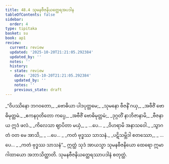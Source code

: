 ```yaml
---
title: 48.4 သုမနဗီဇနိယတ္ထေရအပဒါန
tableOfContents: false
sidebar:
  order: 4
type: tipitaka
basket: su
book: ap1
review:
  current: review
  updated: '2025-10-20T21:21:05.292384'
  updated_by: ''
  notes: ''
  history:
  - state: review
    date: '2025-10-20T21:21:05.292384'
    updated_by: ''
    notes: ''
    previous_state: draft
---
```



<DynamicBreadcrumb />


<ReviewStatus review={frontmatter.review} showDetails={true} />

<HypothesisAnnotation frontmatter={frontmatter} />

<Division number="46" book="ap1" e="ch" v="20" p="433">

<Paragraph number="6117" type="verses" book="ap1">
_“ဝိပဿိနော ဘဂဝတော,_  
_ဗောဓိယာ ပါဒပုတ္တမေ;_  
_သုမနော ဗီဇနိံ ဂယှ,_  
_အဗီဇိံ ဗောဓိမုတ္တမံ._  

</Paragraph>

</Division>
<Division number="47" book="ap1" e="ch" v="20" p="433">

<Paragraph number="6118" type="verses" book="ap1">
_ဧကနဝုတိတော ကပ္ပေ,_  
_အဗီဇိံ ဗောဓိမုတ္တမံ;_  
_ဒုဂ္ဂတိံ နာဘိဇာနာမိ,_  
_ဗီဇနာယ ဣဒံ ဖလံ._  

</Paragraph>

</Division>
<Division number="48" book="ap1" e="ch" v="20" p="433">

<Paragraph number="6119" type="verses" book="ap1">
_ကိလေသာ ဈာပိတာ မယှံ,_  
_ …ပေ… _  
_ဝိဟရာမိ အနာသဝေါ._  

</Paragraph>

</Division>
<Division number="49" book="ap1" e="ch" v="20" p="433">

<Paragraph number="6120" type="verses" book="ap1">
_သွာဂတံ ဝတ မေ အာသိ,_  
_ …ပေ… _  
_ကတံ ဗုဒ္ဓဿ သာသနံ._  

</Paragraph>

</Division>
<Division number="50" book="ap1" e="ch" v="20" p="433">

<Paragraph number="6121" type="verses" book="ap1">
_ပဋိသမ္ဘိဒါ စတဿော,_  
_ …ပေ… _  
_ကတံ ဗုဒ္ဓဿ သာသနံ”._  

</Paragraph>

<Paragraph number="6122" book="ap1">
ဣတ္ထံ သုဒံ အာယသ္မာ သုမနဗီဇနိယော ထေရော ဣမာ ဂါထာယော အဘာသိတ္ထာတိ.

</Paragraph>
</Division>

<Paragraph number="6123" type="center" book="ap1">
သုမနဗီဇနိယတ္ထေရဿာပဒါနံ စတုတ္ထံ.
</Paragraph>